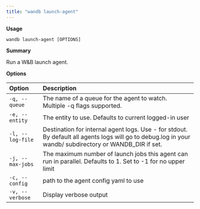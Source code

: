 ```yaml
---
title: "wandb launch-agent"
---
```


**Usage**

`wandb launch-agent [OPTIONS]`

**Summary**

Run a W&B launch agent.


**Options**

| **Option** | **Description** |
| :--- | :--- |
| `-q, --queue` | The name of a queue for the agent to watch. Multiple -q   flags supported. |
| `-e, --entity` | The entity to use. Defaults to current logged-in user |
| `-l, --log-file` | Destination for internal agent logs. Use - for stdout.   By default all agents logs will go to debug.log in your wandb/ subdirectory or WANDB_DIR if set. |
| `-j, --max-jobs` | The maximum number of launch jobs this agent can run in   parallel. Defaults to 1. Set to -1 for no upper limit |
| `-c, --config` | path to the agent config yaml to use |
| `-v, --verbose` | Display verbose output |



